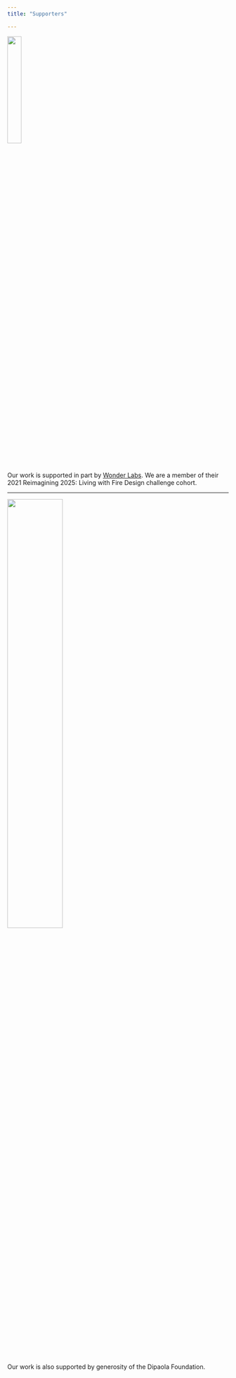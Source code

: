 ```yaml
---
title: "Supporters"

---
```


![](images/wonderlabs.png){width=25%}

Our work is supported in part by [Wonder Labs](https://www.wonder-labs.org/). We are a member of their 2021 Reimagining 2025: Living with Fire Design challenge cohort.


---

![](images/dipaola.png){width=50%}

Our work is also supported by generosity of the Dipaola Foundation.

